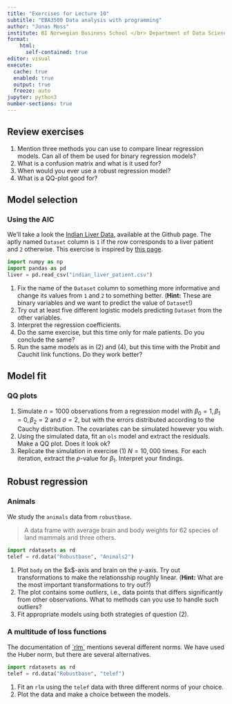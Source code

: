 ```yaml
---
title: "Exercises for Lecture 10"
subtitle: "EBA3500 Data analysis with programming"
author: "Jonas Moss"
institute: BI Norwegian Business School </br> Department of Data Science and Analytics
format: 
    html:
      self-contained: true
editor: visual
execute:
  cache: true
  enabled: true
  output: true
  freeze: auto
jupyter: python3
number-sections: true
---
```


## Review exercises

1.  Mention three methods you can use to compare linear regression models. Can all of them be used for binary regression models?
2.  What is a confusion matrix and what is it used for?
3.  When would you ever use a robust regression model?
4.  What is a QQ-plot good for?

## Model selection

### Using the AIC

We'll take a look the [Indian Liver Data](https://www.kaggle.com/datasets/uciml/indian-liver-patient-records), available at the Github page. The aptly named `Dataset` column is `1` if the row corresponds to a liver patient and `2` otherwise. This exercise is inspired by [this page](https://rpubs.com/arashmsda/Logistic_Regression_Stepwise_AIC).

```python
import numpy as np
import pandas as pd
liver = pd.read_csv("indian_liver_patient.csv")
```

1.  Fix the name of the `Dataset` column to something more informative and change its values from `1` and `2` to something better. (**Hint:** These are binary variables and we want to predict the value of `Dataset`!)
2.  Try out at least five different logistic models predicting `Dataset` from the other variables.
3.  Interpret the regression coefficients.
4.  Do the same exercise, but this time only for male patients. Do you conclude the same?
5.  Run the same models as in (2) and (4), but this time with the Probit and Cauchit link functions. Do they work better?

## Model fit

### QQ plots

1.  Simulate $n = 1000$ observations from a regression model with $\beta_0 = 1,\beta_1=0,\beta_2=2$ and $\sigma = 2$, but with the errors distributed according to the Cauchy distribution. The covariates can be simulated however you wish.
2.  Using the simulated data, fit an `ols` model and extract the residuals. Make a QQ plot. Does it look ok?
3.  Replicate the simulation in exercise (1) $N=10,000$ times. For each iteration, extract the $p$-value for $\beta_1$. Interpret your findings.

## Robust regression

### Animals

We study the `animals` data from `robustbase`.

> A data frame with average brain and body weights for 62 species of land mammals and three others.

```python
import rdatasets as rd
telef = rd.data("Robustbase", "Animals2")
```

1.  Plot `body` on the \$x\$-axis and brain on the $y$-axis. Try out transformations to make the relationsship roughly linear. (**Hint:** What are the most important transformations to try out?)
2.  The plot contains some *outliers*, i.e., data points that differs significantly from other observations. What to methods can you use to handle such outliers?
3.  Fit appropriate models using both strategies of question (2).

### A multitude of loss functions

The documentation of [\`rlm\`](https://www.statsmodels.org/stable/rlm.html) mentions several different norms. We have used the Huber norm, but there are several alternatives.

```python
import rdatasets as rd
telef = rd.data("Robustbase", "telef")
```

1.  Fit an `rlm` using the `telef` data with three different norms of your choice.
2.  Plot the data and make a choice between the models.

